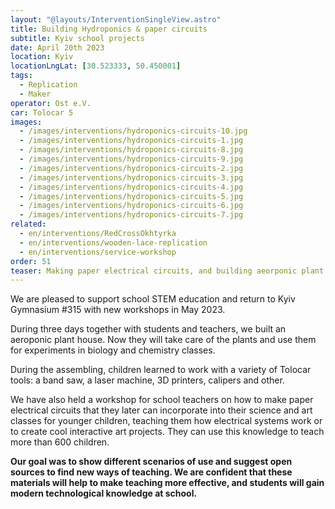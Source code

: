 ```yaml
---
layout: "@layouts/InterventionSingleView.astro"
title: Building Hydroponics & paper circuits
subtitle: Kyiv school projects
date: April 20th 2023
location: Kyiv
locationLngLat: [30.523333, 50.450001]
tags: 
  - Replication
  - Maker
operator: Ost e.V.
car: Tolocar 5
images:
  - /images/interventions/hydroponics-circuits-10.jpg
  - /images/interventions/hydroponics-circuits-1.jpg
  - /images/interventions/hydroponics-circuits-8.jpg
  - /images/interventions/hydroponics-circuits-9.jpg
  - /images/interventions/hydroponics-circuits-2.jpg
  - /images/interventions/hydroponics-circuits-3.jpg
  - /images/interventions/hydroponics-circuits-4.jpg
  - /images/interventions/hydroponics-circuits-5.jpg
  - /images/interventions/hydroponics-circuits-6.jpg
  - /images/interventions/hydroponics-circuits-7.jpg
related:
  - en/interventions/RedCrossOkhtyrka
  - en/interventions/wooden-lace-replication
  - en/interventions/service-workshop
order: 51
teaser: Making paper electrical circuits, and building aeorponic plant houses togehter with yound school children and teachers. 
---
```

We are pleased to support school STEM education and return to Kyiv Gymnasium #315 with new workshops in May 2023.

During three days together with students and teachers, we built an aeroponic plant house. Now they will take care of the plants and use them for experiments in biology and chemistry classes.

During the assembling, children learned to work with a variety of Tolocar tools: a band saw, a laser machine, 3D printers, calipers and other.

We have also held a workshop for school teachers on how to make paper electrical circuits that they later can incorporate into their science and art classes for younger children, teaching them how electrical systems work or to create cool interactive art projects. They can use this knowledge to teach more than 600 children.

**Our goal was to show different scenarios of use and suggest open sources to find new ways of teaching. We are confident that these materials will help to make teaching more effective, and students will gain modern technological knowledge at school.**
